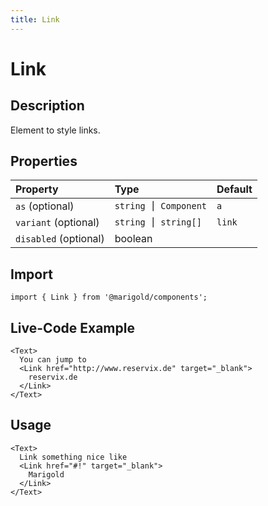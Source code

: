 ```yaml
---
title: Link
---
```


# Link

## Description

Element to style links.

## Properties

| Property              | Type                 | Default |
| :-------------------- | :------------------- | :------ |
| `as` (optional)       | `string ⎮ Component` | `a`     |
| `variant` (optional)  | `string ⎮ string[]`  | `link`  |
| `disabled` (optional) | boolean              |         |

## Import

```tsx code
import { Link } from '@marigold/components';
```

## Live-Code Example

```tsx live
<Text>
  You can jump to
  <Link href="http://www.reservix.de" target="_blank">
    reservix.de
  </Link>
</Text>
```

## Usage

```tsx
<Text>
  Link something nice like
  <Link href="#!" target="_blank">
    Marigold
  </Link>
</Text>
```
